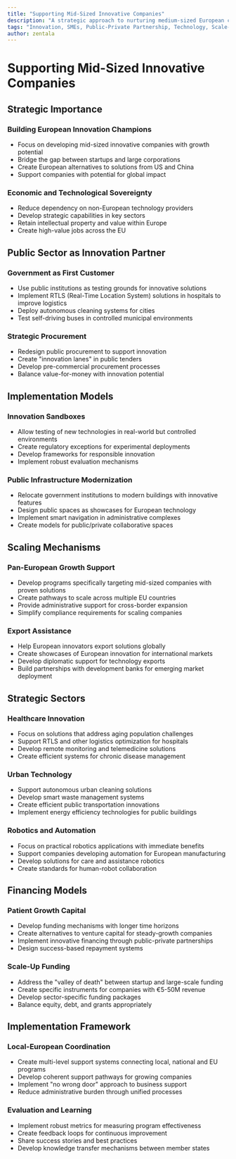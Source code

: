 ```yaml
---
title: "Supporting Mid-Sized Innovative Companies"
description: "A strategic approach to nurturing medium-sized European companies to develop and scale innovative solutions for both public and private sectors"
tags: "Innovation, SMEs, Public-Private Partnership, Technology, Scale-up"
author: zentala
---
```


# Supporting Mid-Sized Innovative Companies

## Strategic Importance

### Building European Innovation Champions
- Focus on developing mid-sized innovative companies with growth potential
- Bridge the gap between startups and large corporations
- Create European alternatives to solutions from US and China
- Support companies with potential for global impact

### Economic and Technological Sovereignty
- Reduce dependency on non-European technology providers
- Develop strategic capabilities in key sectors
- Retain intellectual property and value within Europe
- Create high-value jobs across the EU

## Public Sector as Innovation Partner

### Government as First Customer
- Use public institutions as testing grounds for innovative solutions
- Implement RTLS (Real-Time Location System) solutions in hospitals to improve logistics
- Deploy autonomous cleaning systems for cities
- Test self-driving buses in controlled municipal environments

### Strategic Procurement
- Redesign public procurement to support innovation
- Create "innovation lanes" in public tenders
- Develop pre-commercial procurement processes
- Balance value-for-money with innovation potential

## Implementation Models

### Innovation Sandboxes
- Allow testing of new technologies in real-world but controlled environments
- Create regulatory exceptions for experimental deployments
- Develop frameworks for responsible innovation
- Implement robust evaluation mechanisms

### Public Infrastructure Modernization
- Relocate government institutions to modern buildings with innovative features
- Design public spaces as showcases for European technology
- Implement smart navigation in administrative complexes
- Create models for public/private collaborative spaces

## Scaling Mechanisms

### Pan-European Growth Support
- Develop programs specifically targeting mid-sized companies with proven solutions
- Create pathways to scale across multiple EU countries
- Provide administrative support for cross-border expansion
- Simplify compliance requirements for scaling companies

### Export Assistance
- Help European innovators export solutions globally
- Create showcases of European innovation for international markets
- Develop diplomatic support for technology exports
- Build partnerships with development banks for emerging market deployment

## Strategic Sectors

### Healthcare Innovation
- Focus on solutions that address aging population challenges
- Support RTLS and other logistics optimization for hospitals
- Develop remote monitoring and telemedicine solutions
- Create efficient systems for chronic disease management

### Urban Technology
- Support autonomous urban cleaning solutions
- Develop smart waste management systems
- Create efficient public transportation innovations
- Implement energy efficiency technologies for public buildings

### Robotics and Automation
- Focus on practical robotics applications with immediate benefits
- Support companies developing automation for European manufacturing
- Develop solutions for care and assistance robotics
- Create standards for human-robot collaboration

## Financing Models

### Patient Growth Capital
- Develop funding mechanisms with longer time horizons
- Create alternatives to venture capital for steady-growth companies
- Implement innovative financing through public-private partnerships
- Design success-based repayment systems

### Scale-Up Funding
- Address the "valley of death" between startup and large-scale funding
- Create specific instruments for companies with €5-50M revenue
- Develop sector-specific funding packages
- Balance equity, debt, and grants appropriately

## Implementation Framework

### Local-European Coordination
- Create multi-level support systems connecting local, national and EU programs
- Develop coherent support pathways for growing companies
- Implement "no wrong door" approach to business support
- Reduce administrative burden through unified processes

### Evaluation and Learning
- Implement robust metrics for measuring program effectiveness
- Create feedback loops for continuous improvement
- Share success stories and best practices
- Develop knowledge transfer mechanisms between member states